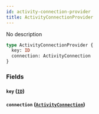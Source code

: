 ```yaml
---
id: activity-connection-provider
title: ActivityConnectionProvider
---
```


No description

```graphql
type ActivityConnectionProvider {
  key: ID
  connection: ActivityConnection
}
```

### Fields

#### `key` ([`ID`](/v1/scalars/id))

#### `connection` ([`ActivityConnection`](/v1/objects/activity-connection))
